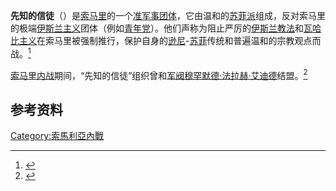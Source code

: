 {{infobox war faction
|name= 先知的信徒
|native_name=
|native_name_lang=
|war= [[索马里内战|索马里内战]]
|image= [[Image:Flag_of_Ahlu_Sunnah_Waljamaca.svg|200px]]
|caption=
|active= 1991年-现在
|ideology= [[苏菲主义|苏菲主义]]
|leaders= 谢赫·易卜拉欣·谢赫·哈桑（Sheikh Ibrahim Sheikh Hassan）（主席）<ref>{{cite news|url=http://shabelle.net/article.php?id=5063|title=Somalia: Ahlu Sunna –We resolved our antenatal disagreements|author=|work=Shabelle Media Network|date=March 31, 2011|accessdate=March 31, 2011|archiveurl=https://web.archive.org/web/20110723071541/http://shabelle.net/article.php?id=5063|archivedate=2011年7月23日|deadurl=yes}}</ref><br />谢赫·马哈茂德·谢赫·哈桑·法拉赫（Shaykh Mahmud Shaykh Hasan Farah）（[[精神领袖|精神领袖]]）<br />奥马尔·姆阿利姆·努尔（Omar Mo'allim Nur）（[[巴纳迪尔州|巴纳迪尔州]]指挥官）<ref>{{cite news
|url=http://www.criticalthreats.org/gulf-aden-security-review/gulf-aden-security-review-december-16-2010
|title=Horn of Africa Security Brief
|author=
|work=Jane’s
|date=December 16, 2010
|accessdate=March 29, 2011
|archive-date=2016-12-20
|archive-url=https://web.archive.org/web/20161220115943/http://www.criticalthreats.org/gulf-aden-security-review/gulf-aden-security-review-december-16-2010
|dead-url=no
}}</ref>
|clans= 多部族（主要是Dir部族、Marehan部族和Habar Gidir部族）
|headquarters= [[阿布德瓦克|阿布德瓦克]]
|area= [[加勒穆杜格|加勒穆杜格]]地区、[[希兰州|希兰州]]、[[盖多州|盖多州]]、[[巴科勒州|巴科勒州]]
|strength= 约2000人<ref name="page 12">{{cite web|url=http://somalitalkradio.com/2010/mar/un_report_somalia.pdf|format=PDF|publisher=Somalitalkradio.com|title=Page 12|accessdate=15 October 2014|archive-date=2020-01-16|archive-url=https://web.archive.org/web/20200116135048/http://somalitalkradio.com/2010/mar/un_report_somalia.pdf|dead-url=yes}}</ref>
|partof=
|previous= 
|next= 
|allies= {{flagicon|Somalia}} [[索马里联邦政府|索马里联邦政府]]<br>[[Image:Jubbaland2.png|22px]] 拉斯坎伯尼运动<br>{{flagicon image|Flag of the Organization of African Unity (1970-2002).jpg}} [[非盟|非盟]]驻索马里特派团
|opponents= [[Image:ShababFlag.svg|22px]] [[青年党_(索马里)|圣战者青年运动]]<br>[[Image:Flag_of_al-Qaeda.svg|22px]] [[基地组织|基地组织]]
|battles=
|url=
}}
'''先知的信徒'''（{{lang-so|Ahlu Suna Waljamaaca}}）是[[索马里|索马里]]的一个[[准军事团体|准军事团体]]，它由温和的[[苏菲派|苏菲派]]组成，反对索马里的极端[[伊斯兰主义|伊斯兰主义]]团体（例如[[青年党_(索马里)|青年党]]）。他们声称为阻止严厉的[[伊斯兰教法|伊斯兰教法]]和[[瓦哈比主义|瓦哈比主义]]在索马里被强制推行，保护自身的[[逊尼|逊尼]]-[[苏菲主义|苏菲]]传统和普遍温和的宗教观点而战。<ref name="bbc2009-06-08">{{cite news |title=Somali rage at grave desecration |author=Mohamed Mohamed |url=http://news.bbc.co.uk/2/hi/africa/8077725.stm |agency=BBC Somali Service |publisher=[[BBC_News|BBC News]] |date=2009-06-08 |accessdate=2010-04-01 |quote=Most Somalis are Sufi Muslims, who do not share the strict Saudi Arabian-inspired Wahhabi interpretation of Islam with the hardline al-Shabab group. They embrace music, dancing and meditation and are appalled at the desecration of the graves.... The umbrella group Ahlu Sunnah Wal Jama (Sufi Sects in Somalia) has condemned the actions of what they call the ideology of modern Wahhabism and the desecrations of graves. They see Wahhabism as foreign and ultimately un-Islamic. |archive-date=2017-06-15 |archive-url=https://web.archive.org/web/20170615190544/http://news.bbc.co.uk/2/hi/africa/8077725.stm |dead-url=no }}</ref> 

[[索马里内战|索马里内战]]期间，“先知的信徒”组织曾和[[军阀|军阀]][[穆罕默德·法拉赫·艾迪德|穆罕默德·法拉赫·艾迪德]]结盟。<ref>{{cite web|url=http://webarchive.ssrc.org/Somalia_Hoehne_v10.pdf|title=Counter-terrorism in Somalia: How external interference helped to produce militant Islamism|publisher=Webarchive.ssrc.org|format=PDF|accessdate=15 October 2014|archive-date=2016-01-22|archive-url=https://web.archive.org/web/20160122102413/http://webarchive.ssrc.org/Somalia_Hoehne_v10.pdf|dead-url=no}}</ref>

==参考资料==
{{reflist}}
[[Category:索馬利亞內戰|Category:索馬利亞內戰]]